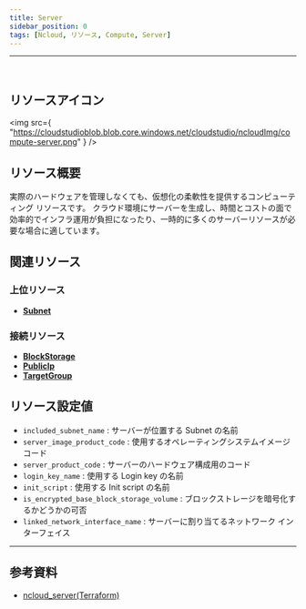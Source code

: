 ```yaml
---
title: Server
sidebar_position: 0
tags: [Ncloud, リソース, Compute, Server]
---
```


<hr />
<br />

## リソースアイコン

<img
    src={
        "https://cloudstudioblob.blob.core.windows.net/cloudstudio/ncloudImg/compute-server.png"
    }
/>

## リソース概要

実際のハードウェアを管理しなくても、仮想化の柔軟性を提供するコンピューティング リソースです。
クラウド環境にサーバーを生成し、時間とコストの面で効率的でインフラ運用が負担になったり、一時的に多くのサーバーリソースが必要な場合に適しています。

## 関連リソース

### 上位リソース

-   [**Subnet**](https://docs.cstudio.app/ja/docs/resource/ncloud/Networking/Subnet)

### 接続リソース

-   [**BlockStorage**](https://docs.cstudio.app/ja/docs/resource/ncloud/Storage/BlockStorage)
-   [**PublicIp**](https://docs.cstudio.app/ja/docs/resource/ncloud/Networking/PublicIP)
-   [**TargetGroup**](https://docs.cstudio.app/ja/docs/resource/ncloud/Networking/TargetGroup)

## リソース設定値

-   `included_subnet_name` : サーバーが位置する Subnet の名前
-   `server_image_product_code` : 使用するオペレーティングシステムイメージコード
-   `server_product_code` : サーバーのハードウェア構成用のコード
-   `login_key_name` : 使用する Login key の名前
-   `init_script` : 使用する Init script の名前
-   `is_encrypted_base_block_storage_volume` : ブロックストレージを暗号化するかどうかの可否
-   `linked_network_interface_name` : サーバーに割り当てるネットワーク インターフェイス

---

## 参考資料

-   [ncloud_server(Terraform)](https://registry.terraform.io/providers/NaverCloudPlatform/ncloud/latest/docs/resources/server)
